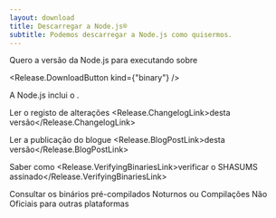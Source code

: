 ```yaml
---
layout: download
title: Descarregar a Node.js®
subtitle: Podemos descarregar a Node.js como quisermos.
---
```


<section>
  Quero a versão <Release.VersionDropdown /> da Node.js para <Release.OperatingSystemDropdown /> executando sobre <Release.BitnessDropdown />

  <Release.DownloadButton kind={"binary"} />
</section>

<section>
  A Node.js inclui o <Release.NpmLink />.

  Ler o registo de alterações <Release.ChangelogLink>desta versão</Release.ChangelogLink>

  Ler a publicação do blogue <Release.BlogPostLink>desta versão</Release.BlogPostLink>

  Saber como <Release.VerifyingBinariesLink>verificar o SHASUMS assinado</Release.VerifyingBinariesLink>

  Consultar os binários pré-compilados <LinkWithArrow href="https://nodejs.org/download/nightly/"> Noturnos </LinkWithArrow> ou <LinkWithArrow href="https://unofficial-builds.nodejs.org/download/"> Compilações Não Oficiais </LinkWithArrow> para outras plataformas
</section>

